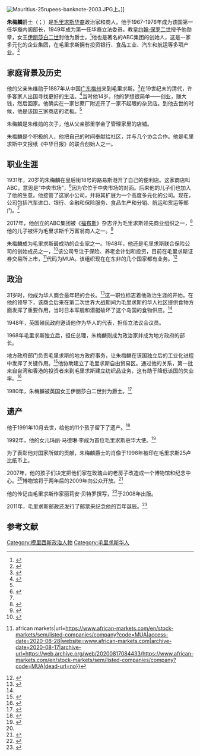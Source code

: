 [[File:Mauritius-25rupees-banknote-2003.JPG|thumb]]上。]]

'''朱梅麟'''爵士（{{lang-en|Sir Moilin Jean Ah-Chuen}}；{{bd|1911年||1991年|10月|}}）是[[毛里求斯华裔|毛里求斯华裔]]政治家和商人。他于1967-1976年成为该国第一任华裔内阁部长，1949年成为第一任华裔立法委员。教皇[[约翰·保罗二世|约翰·保罗二世]]授予他勋章，女王[[伊丽莎白二世|伊丽莎白二世]]封他为爵士。<ref>{{cite web|url=http://www.randl.com.tw/hakka/pro.php?offset=6&main_id=4&mid_id=29&cate_id=79|title=海外客家人奮鬥故事|website=www.randl.com.tw|access-date=2020-12-17|archive-date=2018-03-12|archive-url=https://web.archive.org/web/20180312143938/http://www.randl.com.tw/hakka/pro.php?offset=6&main_id=4&mid_id=29&cate_id=79|dead-url=yes}}</ref>他也是著名的ABC集团的创始人，这是一家多元化的企业集团，在毛里求斯拥有投资银行、食品工业、汽车和航运等多项产业。<ref name=":0">{{cite web|url=https://www.theceomagazine.com/executive-interviews/finance-banking/donald-ah-chuen/|title=Trusted reputation: Donald Ah-Chuen|website=www.theceomagazine.com|accessdate=2020-12-17|archive-date=2020-12-24|archive-url=https://web.archive.org/web/20201224070813/https://www.theceomagazine.com/executive-interviews/finance-banking/donald-ah-chuen/|dead-url=no}}</ref>

==家庭背景及历史==
他的父亲朱维勋于1887年从中国[[广东|广东]][[梅州|梅州]]来到毛里求斯。<ref>{{cite web|url=https://www.abcgroup.mu/our-foundation/founder.html|title=Founder - Foundation - ABC GROUP|website=www.abcgroup.mu|access-date=2020-12-17|archive-date=2020-01-30|archive-url=https://web.archive.org/web/20200130233742/http://www.abcgroup.mu/our-foundation/founder.html|dead-url=no}}</ref>在19世纪末的清代，许多客家人出国寻找更好的生活。<ref>{{Cite web|date=2017-12-22|title=The only Chinese found on foreign banknotes had a great story behind|url=http://www.bastillepost.com/global/article/2364145/|access-date=2020-08-28|website=www.bastillepost.com}}</ref>当时他14岁。他的梦想很简单——创业，赚大钱，然后回家。他确实在一家甘蔗厂附近开了一家不起眼的杂货店。到他去世的时候，他是该国三家商店的老板。<ref name=":0" />

朱梅麟是朱维勋的次子，他从父亲那里学会了管理家里的店铺。

朱梅麟是个积极的人，他把自己的时间奉献给社区，并与几个协会合作。他是毛里求斯中文报纸《中华日报》的联合创始人之一。

== 职业生涯 ==
1931年，20岁的朱梅麟在皇后街18号的路易斯港开了自己的便利店。这家商店叫ABC，意思是“中央市场”，<ref name=":1">{{Cite web|last=董志成|title=One Chinese family's legacy in paradise|url=https://www.chinadaily.com.cn/a/201807/21/WS5b52f299a310796df4df7ddd.html|access-date=2020-08-28|website=www.chinadaily.com.cn|archive-date=2020-07-12|archive-url=https://web.archive.org/web/20200712021114/https://www.chinadaily.com.cn/a/201807/21/WS5b52f299a310796df4df7ddd.html|dead-url=no}}</ref>因为它位于中央市场的对面。后来他的儿子们也加入了他的生意。他接管了这家小公司，并将其扩展为一个高度多元化的公司。现在，公司包括汽车进口、银行、金融和保险服务、食品生产和分销、航运和货运等部门。<ref name=":0"/>

2017年，他创立的ABC集团被《[[福布斯|福布斯]]》杂志评为毛里求斯领先商业组织之一，<ref>{{cite web|url=https://www.forbes.com/sites/mfonobongnsehe/2017/09/19/5-multi-millionaires-from-mauritius-you-should-know/#63b5513f4d89|title=5 Multi-Millionaires From Mauritius You Should Know|website=www.forbes.com//|access-date=2020-12-17|archive-date=2017-09-19|archive-url=https://web.archive.org/web/20170919113010/https://www.forbes.com/sites/mfonobongnsehe/2017/09/19/5-multi-millionaires-from-mauritius-you-should-know/#63b5513f4d89|dead-url=no}}</ref>他的儿子被评为毛里求斯千万富翁商人之一。<ref>{{Cite web|last=Nsehe|first=Mfonobong|title=5 Multi-Millionaires From Mauritius You Should Know|url=https://www.forbes.com/sites/mfonobongnsehe/2017/09/19/5-multi-millionaires-from-mauritius-you-should-know/|access-date=2020-08-27|website=Forbes|language=en|archive-date=2017-09-19|archive-url=https://web.archive.org/web/20170919113010/https://www.forbes.com/sites/mfonobongnsehe/2017/09/19/5-multi-millionaires-from-mauritius-you-should-know/|dead-url=no}}</ref>

朱梅麟成为毛里求斯最成功的企业家之一。1948年，他还是毛里求斯联合保险公司的创始成员之一，<ref>{{Cite web|title=Our History - Mauritius Union|url=https://www.mua.mu/site/history-mua|access-date=2020-08-28|website=www.mua.mu|archive-date=2020-11-26|archive-url=https://web.archive.org/web/20201126114549/https://www.mua.mu/site/history-mua|dead-url=no}}</ref>该公司专注于保险、养老金计划和投资，目前在毛里求斯证券交易所上市，<ref>{{Cite web|title=Mauritius Union Assurance Company Limited (SEM:MUA) {{!}} african markets|url=https://www.african-markets.com/en/stock-markets/sem/listed-companies/company?code=MUA|access-date=2020-08-28|website=www.african-markets.com|archive-date=2020-08-17|archive-url=https://web.archive.org/web/20200817084433/https://www.african-markets.com/en/stock-markets/sem/listed-companies/company?code=MUA|dead-url=no}}</ref>代码为MUA。该组织现在在东非的几个国家都有业务。<ref>{{Cite web|last=|first=|date=2018-10-01|title=Mauritian Insurer Plans Acquisitions to Boost Africa Footprint|url=https://www.bloomberg.com/news/articles/2018-10-01/mauritian-insurer-plans-acquisitions-to-boost-africa-footprint|archive-url=https://web.archive.org/web/20190612073452/https://www.bloomberg.com/news/articles/2018-10-01/mauritian-insurer-plans-acquisitions-to-boost-africa-footprint|archive-date=2019-06-12|access-date=2020-08-28|website=Bloomberg.com|dead-url=no}}</ref>

==政治==
31岁时，他成为华人商会最年轻的会长。<ref>{{Cite web|title=History - Chinese Chamber of Commerce CCC Mauritius|url=http://cccmauritius.org/history,9.html|access-date=2020-08-27|website=cccmauritius.org|archive-date=2019-09-13|archive-url=https://web.archive.org/web/20190913170127/http://cccmauritius.org/history,9.html|dead-url=no}}</ref>这一职位标志着他政治生涯的开始。在他的领导下，该商会后来在第二次世界大战期间为毛里求斯的华人社区提供食物方面发挥了重要作用，当时日本军舰和潜艇破坏了这个岛国的食物供应。<ref name=":1" />

1948年，英国殖民政府邀请他作为华人的代表，担任立法议会议员。

1968年毛里求斯独立后，{{le|西沃萨古尔·拉姆古兰|Seewoosagur Ramgoolam}}担任总理，朱梅麟则成为政治家并成为地方政府的部长。

地方政府部门负责毛里求斯的地方政府事务，让朱梅麟在该国独立后的工业化进程中发挥了关键作用。<ref>{{cite web|url=https://www.lemauricien.com/le-mauricien/mauritians-of-influence-since-1-9-68/189610/|title=Mauritians of influence since 1968|website=www.lemauricien.com/|accessdate=2020-12-17|archive-date=2020-12-24|archive-url=https://web.archive.org/web/20201224070814/https://www.lemauricien.com/le-mauricien/mauritians-of-influence-since-1-9-68/189610/|dead-url=no}}</ref>他协助建立了毛里求斯自由贸易区。通过他的关系，第一批来自台湾和香港的投资者来到毛里求斯建立纺织品业务，这有助于降低该国的失业率。<ref>{{Cite web|last=|first=|date=1995|title=Mauritian chronicles|url=https://www.scmp.com/article/142014/mauritian-chronicles|archive-url=https://web.archive.org/web/20201224070829/https://www.scmp.com/article/142014/mauritian-chronicles|archive-date=2020-12-24|access-date=2020-08-28|website=South China Morning Post|language=en|dead-url=no}}</ref>

1980年，朱梅麟被英国女王伊丽莎白二世封为爵士。<ref>{{Cite web|date=2013-11-27|title=Chinese Mauritians: Paradise Island's Next Dodo?|url=https://cambridgeglobalist.org/?p=90|access-date=2020-08-28|website=Cambridge Globalist|language=en-GB|archive-date=2020-12-24|archive-url=https://web.archive.org/web/20201224070831/https://cambridgeglobalist.org/?p=90|dead-url=no}}</ref>

== 遗产 ==
他于1991年10月去世，给他的11个孩子留下了遗产。<ref name="Groëme-Harmon">{{Cite web|last=Groëme-Harmon|first=Aline|date=2017-05-20|title=Patrimoine: au musée comme à la maison|url=https://www.lexpress.mu/article/307667/patrimoine-au-musee-comme-maison|access-date=2020-08-28|website=lexpress.mu|language=fr|archive-date=2019-11-09|archive-url=https://web.archive.org/web/20191109083500/https://www.lexpress.mu/article/307667/patrimoine-au-musee-comme-maison|dead-url=no}}</ref>

1992年，他的女儿玛丽·马德琳·李成为首位毛里求斯驻华大使。<ref>{{Cite web|title=45 years of diplomatic relations between China and Mauritius|url=https://defimedia.info/45-years-diplomatic-relations-between-china-and-mauritius|access-date=2020-08-27|website=Le Defi Media Group|language=fr|archive-date=2017-05-01|archive-url=https://web.archive.org/web/20170501090842/http://defimedia.info/45-years-diplomatic-relations-between-china-and-mauritius|dead-url=no}}</ref>

为了表彰他对国家所做的贡献，朱梅麟爵士的肖像于1998年被印在毛里求斯25卢比纸币上。

2007年，他的孩子们决定把他们家在玫瑰山的老房子改造成一个博物馆和纪念中心。<ref name="Groëme-Harmon"/>博物馆将于两年后的2009年向公众开放。<ref>{{Cite web|title=Chinese family leaves lasting impression - AFRICA - Chinadaily.com.cn|url=http://africa.chinadaily.com.cn/weekly/2018-06/22/content_36433344.htm|access-date=2020-08-28|website=africa.chinadaily.com.cn|archive-date=2020-12-24|archive-url=https://web.archive.org/web/20201224070814/http://africa.chinadaily.com.cn/weekly/2018-06/22/content_36433344.htm|dead-url=no}}</ref>

他的传记由毛里求斯作家丽莉安·贝特罗撰写，<ref>{{Cite book|last=Berthelot|first=Lilian|url=https://www.amazon.com/Sir-Jean-Etienne-Chuen-1911-1991/dp/B008IH1MGI|title=Sir Jean Étienne Moi Lin ah Chuen (1911-1991)|publisher=|year=2009|isbn=978-99903-22-27-9|location=|pages=|language=fr|access-date=2020-12-17|archive-date=2013-07-06|archive-url=https://web.archive.org/web/20130706133455/http://www.amazon.com/Sir-Jean-Etienne-Chuen-1911-1991/dp/B008IH1MGI|dead-url=no}}</ref>于2008年出版。

2011年，毛里求斯邮政还发行了邮票来纪念他的百年诞辰。<ref>{{Cite web |url=https://stampsofmauritius.org/2010-2017/ |title=Mauritius Philatelic Corner |access-date=2020-12-17 |archive-date=2021-04-16 |archive-url=https://web.archive.org/web/20210416024830/https://stampsofmauritius.org/2010-2017/ |dead-url=no }}</ref>

==参考文献==
{{reflist}}
[[Category:模里西斯政治人物|Category:模里西斯政治人物]]
[[Category:毛里求斯华人|Category:毛里求斯华人]]